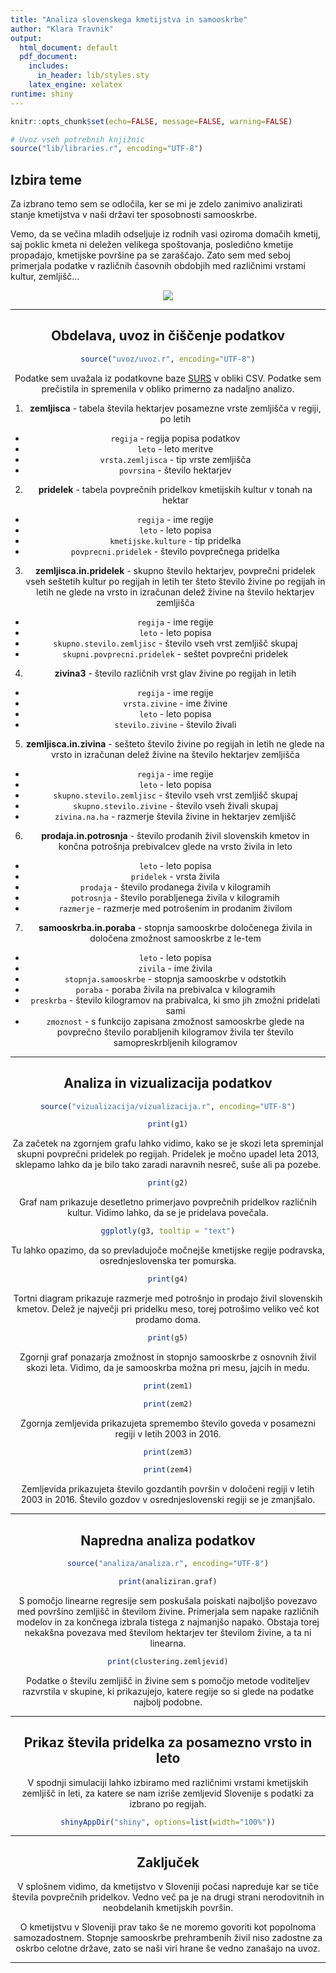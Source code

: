 ```yaml
---
title: "Analiza slovenskega kmetijstva in samooskrbe"
author: "Klara Travnik"
output:
  html_document: default
  pdf_document:
    includes:
      in_header: lib/styles.sty
    latex_engine: xelatex
runtime: shiny
---
```


```r
knitr::opts_chunk$set(echo=FALSE, message=FALSE, warning=FALSE)

# Uvoz vseh potrebnih knjižnic
source("lib/libraries.r", encoding="UTF-8")
```


## Izbira teme

Za izbrano temo sem se odločila, ker se mi je zdelo zanimivo analizirati stanje kmetijstva v naši državi ter sposobnosti samooskrbe.


Vemo, da se večina mladih odseljuje iz rodnih vasi oziroma domačih kmetij, saj poklic kmeta ni deležen velikega spoštovanja, posledično kmetije propadajo, kmetijske površine pa se zaraščajo. Zato sem med seboj primerjala podatke v različnih časovnih obdobjih med različnimi vrstami kultur, zemljišč... 


<center>
![](slike/njiva.jpg)

***

## Obdelava, uvoz in čiščenje podatkov

```r
source("uvoz/uvoz.r", encoding="UTF-8")
```
Podatke sem uvažala iz podatkovne baze [SURS](https://pxweb.stat.si/SiStat/sl) v obliki CSV. Podatke sem prečistila in spremenila v obliko primerno za nadaljno analizo.

1. **zemljisca** - tabela števila hektarjev posamezne vrste zemljišča v regiji, po letih
- `regija` - regija popisa podatkov
- `leto` - leto meritve
- `vrsta.zemljisca` - tip vrste zemljišča
- `povrsina` - število hektarjev

2. **pridelek** - tabela povprečnih pridelkov kmetijskih kultur v tonah na hektar
- `regija` - ime regije
- `leto` - leto popisa
- `kmetijske.kulture` - tip pridelka
- `povprecni.pridelek` - število povprečnega pridelka

3. **zemljisca.in.pridelek** - skupno število hektarjev, povprečni pridelek vseh seštetih kultur po regijah in letih ter šteto število živine po regijah in letih ne glede na vrsto in izračunan delež živine na število hektarjev zemljišča 
- `regija` - ime regije
- `leto` - leto popisa
- `skupno.stevilo.zemljisc` - število vseh vrst zemljišč skupaj
- `skupni.povprecni.pridelek` - seštet povprečni pridelek


4. **zivina3** - število različnih vrst glav živine po regijah in letih
- `regija` - ime regije
- `vrsta.zivine` - ime živine
- `leto` - leto popisa
- `stevilo.zivine` - število živali

5. **zemljisca.in.zivina** - sešteto število živine po regijah in letih ne glede na vrsto in izračunan delež živine na število hektarjev zemljišča 
- `regija` - ime regije
- `leto` - leto popisa
- `skupno.stevilo.zemljisc` - število vseh vrst zemljišč skupaj
- `skupno.stevilo.zivine` - število vseh živali skupaj
- `zivina.na.ha` - razmerje števila živine in hektarjev zemljišč

6. **prodaja.in.potrosnja** - število prodanih živil slovenskih kmetov in končna potrošnja prebivalcev glede na vrsto živila in leto
- `leto` - leto popisa
- `pridelek` - vrsta živila
- `prodaja` - število prodanega živila v kilogramih
- `potrosnja` - število porabljenega živila v kilogramih
- `razmerje` - razmerje med potrošenim in prodanim živilom

7. **samooskrba.in.poraba** - stopnja samooskrbe določenega živila in določena zmožnost samooskrbe z le-tem
- `leto` - leto popisa
- `zivila` - ime živila
- `stopnja.samooskrbe` - stopnja samooskrbe v odstotkih
- `poraba` - poraba živila na prebivalca v kilogramih
- `preskrba` - število kilogramov na prabivalca, ki smo jih zmožni pridelati sami
- `zmoznost` - s funkcijo zapisana zmožnost samooskrbe glede na povprečno število porabljenih kilogramov živila ter število samopreskrbljenih kilogramov


***

## Analiza in vizualizacija podatkov

```r
source("vizualizacija/vizualizacija.r", encoding="UTF-8")
```

```r
print(g1)
```

Za začetek na zgornjem grafu lahko vidimo, kako se je skozi leta spreminjal skupni povprečni pridelek po regijah. Pridelek je močno upadel leta 2013, sklepamo lahko da je bilo tako zaradi naravnih nesreč, suše ali pa pozebe.



```r
print(g2)
```

Graf nam prikazuje desetletno primerjavo povprečnih pridelkov različnih kultur. Vidimo lahko, da se je pridelava povečala.



```r
ggplotly(g3, tooltip = "text")
```

Tu lahko opazimo, da so prevladujoče močnejše kmetijske regije podravska, osrednjeslovenska ter pomurska.



```r
print(g4)
```

Tortni diagram prikazuje razmerje med potrošnjo in prodajo živil slovenskih kmetov. Delež je največji pri pridelku meso, torej potrošimo veliko več kot prodamo doma.



```r
print(g5)
```

Zgornji graf ponazarja zmožnost in stopnjo samooskrbe z osnovnih živil skozi leta. Vidimo, da je samooskrba možna pri mesu, jajcih in medu. 




```r
print(zem1)
```
```r
print(zem2)
```

Zgornja zemljevida prikazujeta spremembo število goveda v posamezni regiji v letih 2003 in 2016.




```r
print(zem3)
```
```r
print(zem4)
```

Zemljevida prikazujeta število gozdantih površin v določeni regiji v letih 2003 in 2016. Število gozdov v osrednjeslovenski regiji se je zmanjšalo.


*** 

## Napredna analiza podatkov

```r
source("analiza/analiza.r", encoding="UTF-8")
```

```r
print(analiziran.graf)
```
S pomočjo linearne regresije sem poskušala poiskati najboljšo povezavo med površino zemljišč in številom živine.  Primerjala sem napake različnih modelov in za končnega izbrala tistega z najmanjšo napako. Obstaja torej nekakšna povezava med številom hektarjev ter številom živine, a ta ni linearna.  




```r
print(clustering.zemljevid)
```
Podatke o številu zemljišč in živine sem s pomočjo metode voditeljev razvrstila v skupine, ki prikazujejo, katere regije so si glede na podatke najbolj podobne.


***
## Prikaz števila pridelka za posamezno vrsto in leto


V spodnji simulaciji lahko izbiramo med različnimi vrstami kmetijskih zemljišč in leti, za katere se nam izriše zemljevid Slovenije s podatki za izbrano po regijah.

```r
shinyAppDir("shiny", options=list(width="100%"))
```


***

## Zaključek

V splošnem vidimo, da kmetijstvo v Sloveniji počasi napreduje kar se tiče števila povprečnih pridelkov. Vedno več pa je na drugi strani nerodovitnih in neobdelanih kmetijskih površin.

O kmetijstvu v Sloveniji prav tako še ne moremo govoriti kot popolnoma samozadostnem. Stopnje samooskrbe prehrambenih živil niso zadostne za oskrbo celotne države, zato se naši viri hrane še vedno zanašajo na uvoz.


***
